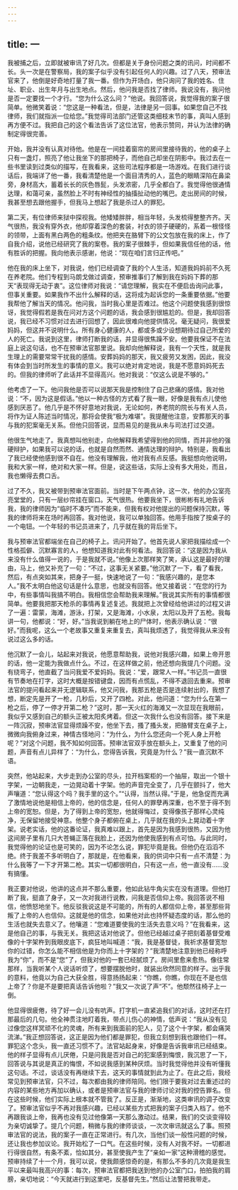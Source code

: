 ```yaml
---
---
---
```

title: 一
---



我被捕之后，立即就被审讯了好几次。但都是关于身份问题之类的讯问，时间都不长。头一次是在警察局，我的案子似乎没有引起任何人的兴趣。过了八天，预审法官来了，他倒是好奇地打量了我一番。但作为开场白，他只询问了我的姓名、住址、职业、出生年月与出生地点。然后，他问我是否找了律师。我说没有，我问他是否一定要找一个才行。“您为什么这么问？”他说。我回答说，我觉得我的案子很简单。他微笑着说：“您这是一种看法，但是，法律是另一回事。如果您自己不找律师，我们就指派一位给您。”我觉得司法部门还管这类细枝末节的事，真叫人感到再方便不过。我把自己的这个看法告诉了这位法官，他表示赞同，并认为法律的确制定得很完善。

开始，我并没有认真对待他。他是在一间挂着窗帘的房间里接待我的，他的桌子上只有一盏灯，照亮了他让我坐下的那把椅子，而他自己却坐在阴影中。我过去在一些书里读到过类似的描写，在我看来，这些司法程序都是一场游戏。在我们进行谈话后，我端详了他一番，我看清楚他是一个面目清秀的人，蓝色的眼睛深陷在鼻梁旁，身材高大，蓄着长长的灰色唇髭，头发浓密，几乎全都白了。我觉得他很通情达理，和蔼可亲，虽然脸上不时有神经性的抽搐扯动他的嘴巴。走出房间的时候，我甚至想去跟他握手，但我马上想起了我是杀过人的罪犯。

第二天，有位律师来狱中探视我。他矮矮胖胖，相当年轻，头发梳得整整齐齐。天气很热，我没有穿外衣，他却穿着深色的套装，衬衣的领子硬硬的，系着一根怪怪的领带，上面有黑白两色的粗条纹。他把夹在胳臂下的公文包放在我的床上，作了自我介绍，说他已经研究了我的案卷。我的案子很棘手，但如果我信任他的话，他有胜诉的把握。我向他表示感谢，他说：“现在咱们言归正传吧。”

他在我的床上坐下，对我说，他们已经调查了我的个人生活，知道我妈妈前不久死在养老院。他们专程到马朗戈做过调查，预审推事们了解到我在妈妈下葬的那天“表现得无动于衷”。这位律师对我说：“请您理解，我实在不便启齿询问此事，但事关重要。如果我作不出什么解释的话，这将成为起诉您的一条重要依据。”他要我帮他了解当天的情况。他问我，当时我心里是否难过。他这个问题使我感到很惊讶，我觉得假若是我在问对方这个问题的话，我会感到很尴尬的。但是，我却回答说，我已经不习惯对过去进行回想了，因此很难向他提供情况。毫无疑问，我很爱妈妈，但这并不说明什么。所有身心健康的人，都或多或少设想期待过自己所爱的人的死亡。我说到这里，律师打断我的话，并显得很焦躁不安。他要我保证不在法庭上说这句话，也不在预审法官那里说。我却向他解释说，我有一个天性，就是我生理上的需要常常干扰我的感情。安葬妈妈的那天，我又疲劳又发困，因此，我没有体会到当时所发生的事情的意义。我可以绝对肯定地说，我是不愿意妈妈死去的。但我的律师听了此话并不显得高兴。他对我说：“仅这么说是不够的。”

他考虑了一下。他问我他是否可以说那天我是控制住了自己悲痛的感情。我对他说：“不，因为这是假话。”他以一种古怪的方式看了我一眼，好像是我有点儿使他感到厌恶了。他几乎是不怀好意地对我说，无论如何，养老院的院长与有关人员，将作为证人陈述当时情况，那将会使我“极为难堪”。我提醒他注意，安葬那天的事与我的犯案毫无关系。但他只回答说，显而易见的是我从未与司法打过交道。

他很生气地走了。我真想叫他别走，向他解释我希望得到他的同情，而并非他的强硬辩护，如果我可以说的话，也就是自然而然、通情达理的辩护。特别是，我看出了我已经使他感到很不自在。他没有理解我，他对我有点反感。我挺想向他说明，我和大家一样，绝对和大家一样。但是，说这些话，实际上没有多大用处，而且，我也懒得去费口舌。

过了不久，我又被带到预审法官面前。当时是下午两点钟，这一次，他的办公室亮亮堂堂的，只有一层纱帘挂在窗口。天气很热。他要我坐下，很彬彬有礼地告诉我，我的律师因为“临时不凑巧”而不能来，但我有权对他提出的问题保持沉默，等我的律师将来在场时再回答。我对他说，我可以单独回答。他用手指按了按桌子的一个电钮。一个年轻的书记员进来了，几乎就在我的背后坐下。

我与预审法官都端坐在自己的椅子上。讯问开始了。他首先说人家把我描绘成一个性格孤僻、沉默寡言的人，他想知道我对此有何看法。我回答说：“这是因为我从来没有什么值得一说的，于是我就不说。”他像上次那样笑了笑，承认这是最好的理由，马上，他又补充了一句：“不过，这事无关紧要。”他沉默了一下，看了看我，然后，有点突如其来，把身子一挺，快速地说了一句：“我感兴趣的，是您本人。”我不太明白他这句话是什么意思，也就没有回答。他又接着说：“在您的行为中，有些事情叫我搞不明白。我相信您会帮助我来理解。”我说其实所有的事情都很简单。他要我把那天枪杀的事情再复述复述。我就把上次曾经给他讲过的过程又讲了一遍：雷蒙，海滩，游泳，打架，又是海滩，小水泉，太阳以及开了五枪。我每讲一句，他都说：“好，好。”当我说到躺在地上的尸体时，他表示确认说：“很好。”而我呢，这么一个老故事又重复来重复去，真叫我烦透了，我觉得我从来没有说过这么多的话。

他沉默了一会儿，站起来对我说，他愿意帮助我，说他对我感兴趣，如果上帝开恩的话，他一定能为我做点什么。不过，在这样做之前，他还想向我提几个问题。没有绕弯子，他直截了当问我爱不爱妈妈。我说：“爱，跟常人一样。”书记员一直很有节奏地在打字，这时大概是按错键盘，因而有点慌乱，不得不退回去重来。预审法官的提问看起来并无逻辑联系，他又问我，我那五枪是否是连续射出的，我想了想，断定先是开了一枪，几秒后，又开了四枪。对此，他问道：“您为什么在第一枪之后，停了一停才开第二枪？”这时，那一天火红的海滩又一次显现在我眼前，我似乎又感到自己的额头正被太阳炙烤着。但这一次我什么也没有回答。接下来是一阵沉寂，预审法官显得烦躁不安，他坐下去，搔了搔头发，把胳臂支在桌子上，微微向我俯身过来，神情古怪地问：“为什么，为什么您还向一个死人身上开枪呢？”对这个问题，我不知如何回答。预审法官双手放在额头上，又重复了他的问题，声音有点儿异样了：“为什么，您得告诉我，究竟是为什么？”我一直沉默不语。

突然，他站起来，大步走到办公室的尽头，拉开档案柜的一个抽屉，取出一个银十字架，一边朝我走，一边晃动着十字架。他的声音完全变了，几乎在颤抖了，他大声嚷道：“您认得这个吗？我手里的这个。”“认得，当然认得。”于是，他急促而充满了激情地说他是相信上帝的，他的信念是，任何人的罪孽再深重，也不至于得不到上帝的宽恕。但是，为了得到上帝的宽恕，他就得悔过，变得像孩子那样心灵纯净，无保留地接受神意。他整个身子都俯在桌上，几乎就在我的头上晃动着十字架。说老实话，他的这番论证，我真难以跟上，首先是因为我感到很热，又因为他这间房子里有几只大苍蝇正落在我脸上，还因为他使我感到有点可怕。与此同时，我觉得他的论证也是可笑的，因为不论怎么说，罪犯毕竟是我。但他仍在滔滔不绝。终于我差不多听明白了，那就是，在他看来，我的供词中只有一点不清楚：为什么我等了一下才开第二枪。其实一切都很明白，只有这一点，他一直没有……没有搞懂。

我正要对他说，他讲的这点并不那么重要，他如此钻牛角尖实在没有道理。但他打断了我，挺直了身子，又一次对我进行说教，问我是否信仰上帝。我回答说不相信，他愤怒地坐下。他反驳我说这是不可能的，所有的人都信仰上帝，甚至那些背叛了上帝的人也信仰。这就是他的信念，如果他对此也持怀疑态度的话，那么他的生活也就失去意义了。他嚷道：“您难道要使我的生活失去意义吗？”在我看来，这是他自己的事，与我无关。我把这话对他说了。但他已经越过桌子把刻着基督受难像的十字架杵到我眼皮底下，疯狂地叫喊道：“我，我是基督徒，我祈求基督宽恕你的过错，你怎么能不相信他是为你而上十字架的？”我清楚地注意到他已经称呼我为“你”，而不是“您”了，但我对他的一套已经腻烦了。房间里愈来愈热。像往常那样，当我听某个人说话听烦了，想要摆脱他时，就装出欣然同意的样子。出乎我的意料，他竟以为自己大获全胜，得意扬扬起来：“你瞧，你瞧，你现在不是也信上帝了？你是不是要把真话告诉他啦？”我又一次说了声“不”。他颓然往椅子上一倒。

他显得很疲倦，待了好一会儿没有吭声。打字机一直紧追我们的对话，这时还在打那最后的几句。他全神贯注地盯着我，带点儿伤心的神情，低声说：“我从没有见过像您这样冥顽不化的灵魂，所有来到我面前的犯人，见了这个十字架，都会痛哭流涕。”我正想回答说，这正是因为他们都是罪犯，但我立刻想到我也跟他们一样。罪犯这个念头，我一直还习惯不了。法官站起身来，好像是告诉我审讯已经结束。他的样子显得有点儿厌倦，只是问我是否对自己的犯案感到悔恨，我沉思了一下，回答说与其说是真正的悔恨，不如说我感到某种厌烦。当时我觉得他并没有听懂我这句话。不过，谈话没有再继续下去，这天的事情就到此为止了。在此之后，我经常见到预审法官，只不过，每次都由我的律师陪同。他们限于要我对过去重述过的内容的某些地方再加以确认，或者是预审法官与我的律师讨论对我的控告罪名。但在这些时候，他们实际上根本就不管我了。反正是，渐渐地，这类审讯的调子改变了。预审法官似乎不再对我感兴趣，已经以某些方式把我的案子归类入档了。他不再跟我谈上帝，我再也没有见过他像第一天那么激动过。结果，我们的交谈变得较为亲切诚挚了。提几个问题，稍微与我的律师谈谈，一次次审讯就这么了事。照预审法官的说法，我的案子一直在正常进行。有几次，当他们谈一般性问题的时候，还让我也参加议论。我开始松了一口气。在这些时候，没有人对我不好。一切都进行得很自然，有条不紊，恰如其分，甚至使我产生了“亲如一家”这种滑稽的感觉。预审持续了十一个月，我可以说，使我颇感惊奇的是，有那么不多的几次竟是我生平以来最叫我高兴的事：每次，预审法官都把我送到他的办公室门口，拍拍我的肩膀，亲切地说：“今天就进行到这里吧，反基督先生。”然后让法警把我带走。
